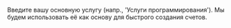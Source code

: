 Введите вашу основную услугу (напр., 'Услуги программирования'). Мы будем использовать её как основу для быстрого создания счетов.